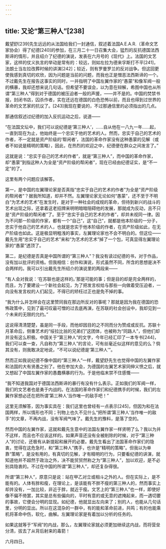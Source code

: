 ```yaml
---
---
---
```

title: 又论“第三种人”[238]
---




戴望舒[239]先生远远的从法国给我们一封通信，叙述着法国A.E.A.R.（革命文艺家协会）得了纪德[240]的参加，在三月二十一日召集大会，猛烈的反抗德国法西斯谛的情形，并且绍介了纪德的演说，发表在六月号的《现代》上。法国的文艺家，这样的仗义执言的举动是常有的：较远，则如左拉为德来孚斯打不平[241]，法朗士当左拉改葬时候的讲演[242]；较近，则有罗曼罗兰的反对战争。但这回更使我感到真切的欢欣，因为问题是当前的问题，而我也正是憎恶法西斯谛的一个。不过戴先生在报告这事实的同时，一并指明了中国左翼作家的“愚蒙”和像军阀一般的横暴，我却还想来说几句话。但希望不要误会，以为意在辩解，希图中国也从所谓“第三种人”得到对于德国的被压迫者一般的声援，——并不是的。中国的焚禁书报，封闭书店，囚杀作者，实在还远在德国的白色恐怖以前，而且也得到过世界的革命的文艺家的抗议了。[243]我现在要说的，不过那通信里的必须指出的几点。

那通信叙述过纪德的加入反抗运动之后，说道——

“在法国文坛中，我们可以说纪德是‘第三种人’，……自从他在一八九一年……起，一直到现在为止，他始终是一个忠实于他的艺术的人。然而，忠实于自己的艺术的作者，不一定就是资产阶级的‘帮闲者’，法国的革命作家没有这种愚蒙的见解（或者不如说是精明的策略），因此，在热烈的欢迎之中，纪德便在群众之间发言了。”

这就是说：“忠实于自己的艺术的作者”，就是“第三种人”，而中国的革命作家，却“愚蒙”到指这种人为全是“资产阶级的帮闲者”，现在已经由纪德证实，是“不一定”的了。

这里有两个问题应该解答。

第一，是中国的左翼理论家是否真指“忠实于自己的艺术的作者”为全是“资产阶级的帮闲者”？据我所知道，却并不然。左翼理论家无论如何“愚蒙”，还不至于不明白“为艺术的艺术”在发生时，是对于一种社会的成规的革命，但待到新兴的战斗的艺术出现之际，还拿着这老招牌来明明暗暗阻碍他的发展，那就成为反动，且不只是“资产阶级的帮闲者”了。至于“忠实于自己的艺术的作者”，却并未视同一律。因为不问那一阶级的作家，都有一个“自己”，这“自己”，就都是他本阶级的一分子，忠实于他自己的艺术的人，也就是忠实于他本阶级的作者，在资产阶级如此，在无产阶级也如此。这是极显明粗浅的事实，左翼理论家也不会不明白的。但这位——戴先生用“忠实于自己的艺术”来和“为艺术的艺术”掉了一个包，可真显得左翼理论家的“愚蒙”透顶了。

第二，是纪德是否真是中国所谓的“第三种人”？我没有读过纪德的书，对于作品，没有加以批评的资格。但我相信：创作和演说，形式虽然不同，所含的思想是决不会两样的。我可以引出戴先生所绍介的演说里的两段来——

“有人会对我说：‘在苏联也是这样的。’那是可能的事；但是目的却是完全两样的，而且，为了要建设一个新社会起见，为了把发言权给与那些一向做着受压迫者，一向没有发言权的人们起见，不得已的矫枉过正也是免不掉的事。

“我为什么并怎样会在这里赞同我在那边所反对的事呢？那就是因为我在德国的恐怖政策中，见到了最可叹最可憎的过去底再演，在苏联的社会创设中，我却见到一个未来的无限的允约。”

这说得清清楚楚，虽是同一手段，而他却因目的之不同而分为赞成或反抗。苏联十月革命后，侧重艺术的“绥拉比翁的兄弟们”这团体，也被称为“同路人”，但他们却并没有这么积极。中国关于“第三种人”的文字，今年已经汇印了一本专书[244]，我们可以查一查，凡自称为“第三种人”的言论，可有丝毫近似这样的意见的么？倘其没有，则我敢决定地说，“不可以说纪德是‘第三种人’”。

然而正如我说纪德不像中国的“第三种人”一样，戴望舒先生也觉得中国的左翼作家和法国的大有贤愚之别了。他在参加大会，为德国的左翼艺术家同伸义愤之后，就又想起了中国左翼作家的愚蠢横暴的行为。于是他临末禁不住感慨——

“我不知道我国对于德国法西斯谛的暴行有没有什么表示。正如我们的军阀一样，我们的文艺者也是勇于内战的。在法国的革命作家们和纪德携手的时候，我们的左翼作家想必还在把所谓‘第三种人’当作唯一的敌手吧！”

这里无须解答，因为事实具在：我们这里也曾经有一点表示[245]，但因为和在法国两样，所以情形也不同；刊物上也久不见什么“把所谓‘第三种人’当作唯一的敌手”的文章，不再内战，没有军阀气味了。戴先生的豫料，是落了空的。

然而中国的左翼作家，这就和戴先生意中的法国左翼作家一样贤明了么？我以为并不这样，而且也不应该这样的。如果声音还没有全被削除的时候，对于“第三种人”的讨论，还极有从新提起和展开的必要。戴先生看出了法国革命作家们的隐衷，觉得在这危急时，和“第三种人”携手，也许是“精明的策略”。但我以为单靠“策略”，是没有用的，有真切的见解，才有精明的行为，只要看纪德的讲演，就知道他并不超然于政治之外，决不能贸贸然称之为“第三种人”，加以欢迎，是不必别具隐衷的。不过在中国的所谓“第三种人”，却还复杂得很。

所谓“第三种人”，原意只是说：站在甲乙对立或相斗之外的人。但在实际上，是不能有的。人体有胖和瘦，在理论上，是该能有不胖不瘦的第三种人的，然而事实上却并没有，一加比较，非近于胖，就近于瘦。文艺上的“第三种人”也一样，即使好像不偏不倚罢，其实是总有些偏向的，平时有意的或无意的遮掩起来，而一遇切要的事故，它便会分明的显现。如纪德，他就显出左向来了；别的人，也能从几句话里，分明的显出。所以在这混杂的一群中，有的能和革命前进，共鸣；有的也能乘机将革命中伤，软化，曲解。左翼理论家是有着加以分析的任务的。

如果这就等于“军阀”的内战，那么，左翼理论家就必须更加继续这内战，而将营垒分清，拔去了从背后射来的毒箭！

六月四日。